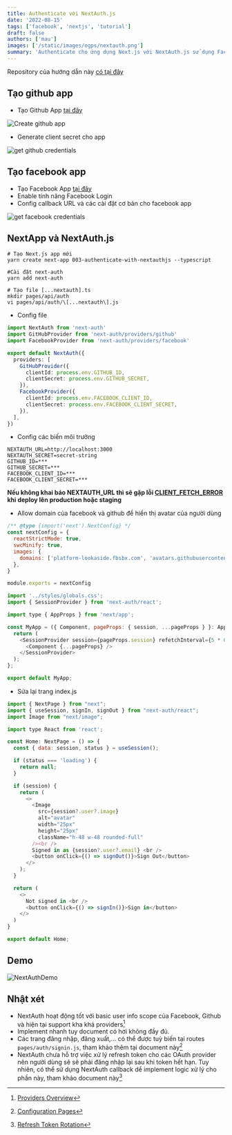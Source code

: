 ```yaml
---
title: Authenticate với NextAuth.js
date: '2022-08-15'
tags: ['facebook', 'nextjs', 'tutorial']
draft: false
authors: ['mau']
images: ['/static/images/ogps/nextauth.png']
summary: 'Authenticate cho ứng dụng Next.js với NextAuth.js sử dụng Facebook & Github làm OAuth provider'
---
```


<TOCInline toc={props.toc} asDisclosure />

Repository của hướng dẫn này [có tại đây](https://github.com/vntechies/003-authenticate-with-nextauthjs)

## Tạo github app

- Tạo Github App [tại đây](https://github.com/settings/apps)

![Create github app](/static/images/assets/github-create.png)

- Generate client secret cho app

![get github credentials](/static/images/assets/github-app.png)

## Tạo facebook app

- Tạo Facebook App [tại đây](https://developers.facebook.com/apps/create/)
- Enable tính năng Facebook Login
- Config callback URL và các cài đặt cơ bản cho facebook app

![get facebook credentials](/static/images/assets/facebook-app.png)

## NextApp và NextAuth.js

```shell:shell
# Tạo Next.js app mới
yarn create next-app 003-authenticate-with-nextauthjs --typescript

#Cài đặt next-auth
yarn add next-auth

# Tạo file [...nextauth].ts
mkdir pages/api/auth
vi pages/api/auth/\[...nextauth\].js
```

- Config file

```js:[...nextauth].ts
import NextAuth from 'next-auth'
import GitHubProvider from 'next-auth/providers/github'
import FacebookProvider from 'next-auth/providers/facebook'

export default NextAuth({
  providers: [
    GitHubProvider({
      clientId: process.env.GITHUB_ID,
      clientSecret: process.env.GITHUB_SECRET,
    }),
    FacebookProvider({
      clientId: process.env.FACEBOOK_CLIENT_ID,
      clientSecret: process.env.FACEBOOK_CLIENT_SECRET,
    }),
  ],
})
```

- Config các biến môi trường

```env:.env.local
NEXTAUTH_URL=http://localhost:3000
NEXTAUTH_SECRET=secret-string
GITHUB_ID=***
GITHUB_SECRET=***
FACEBOOK_CLIENT_ID=***
FACEBOOK_CLIENT_SECRET=***
```

**Nếu không khai báo NEXTAUTH_URL thì sẽ gặp lỗi [CLIENT_FETCH_ERROR](https://next-auth.js.org/errors#client_fetch_error) khi deploy lên production hoặc staging**

- Allow domain của facebook và github để hiển thị avatar của người dùng

```js:next.config.js
/** @type {import('next').NextConfig} */
const nextConfig = {
  reactStrictMode: true,
  swcMinify: true,
  images: {
    domains: ['platform-lookaside.fbsbx.com', 'avatars.githubusercontent.com'],
  },
}

module.exports = nextConfig
```

```js:pages/_app.js
import '../styles/globals.css';
import { SessionProvider } from 'next-auth/react';

import type { AppProps } from 'next/app';

const MyApp = ({ Component, pageProps: { session, ...pageProps } }: AppProps) => {
  return (
    <SessionProvider session={pageProps.session} refetchInterval={5 * 60}>
      <Component {...pageProps} />
    </SessionProvider>
  );
};

export default MyApp;
```

- Sửa lại trang index.js

```js:pages/index.js
import { NextPage } from "next";
import { useSession, signIn, signOut } from "next-auth/react";
import Image from "next/image";

import type React from 'react';

const Home: NextPage = () => {
  const { data: session, status } = useSession();

  if (status === 'loading') {
    return null;
  }

  if (session) {
    return (
      <>
        <Image
          src={session?.user?.image}
          alt="avatar"
          width="25px"
          height="25px"
          className="h-48 w-48 rounded-full"
        /><br />
        Signed in as {session?.user?.email} <br />
        <button onClick={() => signOut()}>Sign Out</button>
      </>
    );
  }

  return (
    <>
      Not signed in <br />
      <button onClick={() => signIn()}>Sign in</button>
    </>
  )
}

export default Home;
```

## Demo

![NextAuthDemo](/static/images/assets/next-auth-demo.png)

## Nhật xét

- NextAuth hoạt động tốt với basic user info scope của Facebook, Github và hiện tại support kha khá providers[^1]
- Implement nhanh tuy document có hơi không đầy đủ.
- Các trang đăng nhập, đăng xuất,... có thể được tuỳ biến tại routes `pages/auth/signin.js`, tham khảo thêm tại document này[^2]
- NextAuth chưa hỗ trợ việc xử lý refresh token cho các OAuth provider nên người dùng sẽ sẽ phải đăng nhập lại sau khi token hết hạn.
  Tuy nhiên, có thể sử dụng NextAuth callback dể implement logic xử lý cho phần này, tham khảo document này[^3]

[^1]: [Providers Overview](https://next-auth.js.org/providers/)
[^2]: [Configuration Pages](https://next-auth.js.org/configuration/pages)
[^3]: [Refresh Token Rotation](https://next-auth.js.org/tutorials/refresh-token-rotation)
